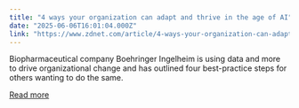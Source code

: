 ```yaml
---
title: "4 ways your organization can adapt and thrive in the age of AI"
date: "2025-06-06T16:01:04.000Z"
link: "https://www.zdnet.com/article/4-ways-your-organization-can-adapt-and-thrive-in-the-age-of-ai/"
---
```


Biopharmaceutical company Boehringer Ingelheim is using data and more to drive organizational change and has outlined four best-practice steps for others wanting to do the same.

[Read more](https://www.zdnet.com/article/4-ways-your-organization-can-adapt-and-thrive-in-the-age-of-ai/)
